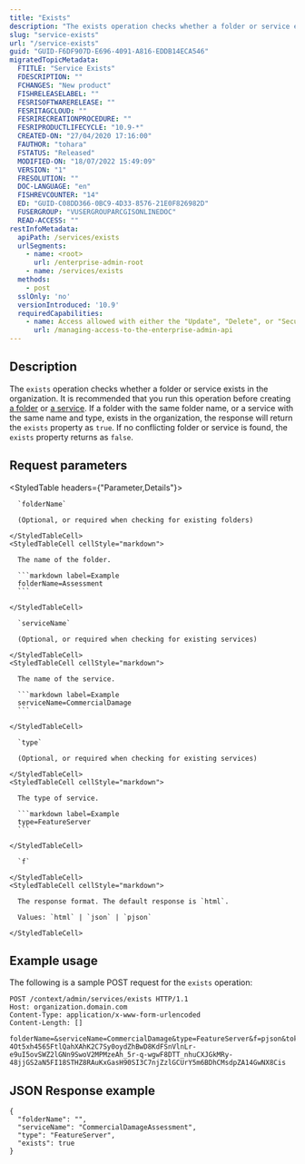 ```yaml
---
title: "Exists"
description: "The exists operation checks whether a folder or service exists in the organization."
slug: "service-exists"
url: "/service-exists"
guid: "GUID-F6DF907D-E696-4091-A816-EDDB14ECA546"
migratedTopicMetadata:
  FTITLE: "Service Exists"
  FDESCRIPTION: ""
  FCHANGES: "New product"
  FISHRELEASELABEL: ""
  FESRISOFTWARERELEASE: ""
  FESRITAGCLOUD: ""
  FESRIRECREATIONPROCEDURE: ""
  FESRIPRODUCTLIFECYCLE: "10.9-*"
  CREATED-ON: "27/04/2020 17:16:00"
  FAUTHOR: "tohara"
  FSTATUS: "Released"
  MODIFIED-ON: "18/07/2022 15:49:09"
  VERSION: "1"
  FRESOLUTION: ""
  DOC-LANGUAGE: "en"
  FISHREVCOUNTER: "14"
  ED: "GUID-C08DD366-0BC9-4D33-8576-21E0F826982D"
  FUSERGROUP: "VUSERGROUPARCGISONLINEDOC"
  READ-ACCESS: ""
restInfoMetadata:
  apiPath: /services/exists
  urlSegments:
    - name: <root>
      url: /enterprise-admin-root
    - name: /services/exists
  methods:
    - post
  sslOnly: 'no'
  versionIntroduced: '10.9'
  requiredCapabilities:
    - name: Access allowed with either the "Update", "Delete", or "Security and infrastructure" privileges, or the Publisher role
      url: /managing-access-to-the-enterprise-admin-api
---
```


## Description

The `exists` operation checks whether a folder or service exists in the organization. It is recommended that you run this operation before creating [a folder](/create-folder) or [a service](/create-service). If a folder with the same folder name, or a service with the same name and type, exists in the organization, the response will return the `exists` property as `true`. If no conflicting folder or service is found, the `exists` property returns as `false`.


## Request parameters

<StyledTable headers={"Parameter,Details"}>
  <StyledTableRow>
    <StyledTableCell cellStyle="markdown">

      `folderName` 

      (Optional, or required when checking for existing folders)

    </StyledTableCell>
    <StyledTableCell cellStyle="markdown">

      The name of the folder.

      ```markdown label=Example
      folderName=Assessment
      ```

    </StyledTableCell>
  </StyledTableRow>
  <StyledTableRow>
    <StyledTableCell cellStyle="markdown">

      `serviceName` 

      (Optional, or required when checking for existing services)

    </StyledTableCell>
    <StyledTableCell cellStyle="markdown">

      The name of the service.

      ```markdown label=Example
      serviceName=CommercialDamage
      ```

    </StyledTableCell>
  </StyledTableRow>
  <StyledTableRow>
    <StyledTableCell cellStyle="markdown">

      `type` 

      (Optional, or required when checking for existing services)

    </StyledTableCell>
    <StyledTableCell cellStyle="markdown">

      The type of service.

      ```markdown label=Example
      type=FeatureServer
      ```

    </StyledTableCell>
  </StyledTableRow>
  <StyledTableRow>
    <StyledTableCell cellStyle="markdown">

      `f` 

    </StyledTableCell>
    <StyledTableCell cellStyle="markdown">

      The response format. The default response is `html`.

      Values: `html` | `json` | `pjson`

    </StyledTableCell>
  </StyledTableRow>
</StyledTable>


## Example usage

The following is a sample POST request for the `exists` operation:

```other
POST /context/admin/services/exists HTTP/1.1
Host: organization.domain.com
Content-Type: application/x-www-form-urlencoded
Content-Length: []

folderName=&serviceName=CommercialDamage&type=FeatureServer&f=pjson&token=Mb0ORrkLObNO2Q8FZoUCHHzSMzZi0CbhLHNRYMqqa6URG_ojQJF3rNsJAfRB23MyCrLwSmuaHPUo4AEIrUuoH1-4Ot5xh4565FtlQahXAhK2C7Sy0oydZhBwD8KdFSnVlnLr-e9uI5ovSWZ2lGNn9SwoV2MPMzeAh_5r-q-wgwF8DTT_nhuCXJGkMRy-48jjGS2aN5FI18STHZ8RAuKxGasH90SI3C7njZzlGCUrY5m6BDhCMsdpZA14GwNX8Cis

```

## JSON Response example

```other
{
  "folderName": "",
  "serviceName": "CommercialDamageAssessment",
  "type": "FeatureServer",
  "exists": true
}
```